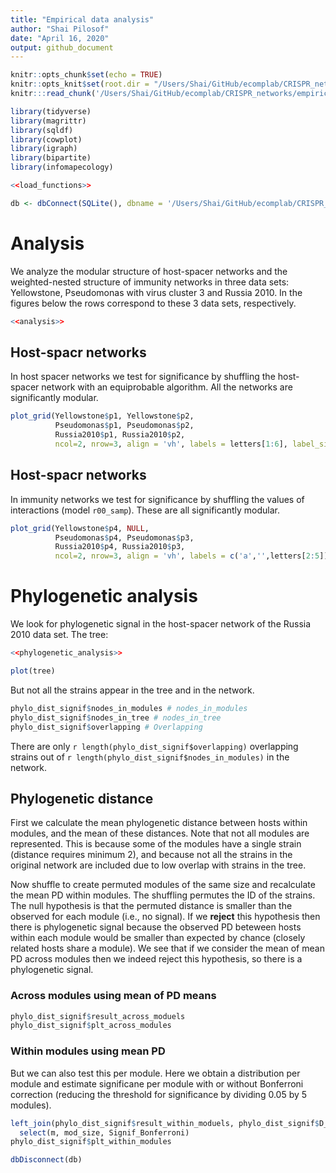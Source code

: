 ```yaml
---
title: "Empirical data analysis"
author: "Shai Pilosof"
date: "April 16, 2020"
output: github_document
---
```


  
```r
knitr::opts_chunk$set(echo = TRUE)
knitr::opts_knit$set(root.dir = "/Users/Shai/GitHub/ecomplab/CRISPR_networks/")
knitr:::read_chunk('/Users/Shai/GitHub/ecomplab/CRISPR_networks/empirical_data_analysis.R')
```

```r
library(tidyverse)
library(magrittr)
library(sqldf)
library(cowplot)
library(igraph)
library(bipartite)
library(infomapecology)
```

```r
<<load_functions>>
```

```r
db <- dbConnect(SQLite(), dbname = '/Users/Shai/GitHub/ecomplab/CRISPR_networks/data/CRISPR_database_NEE.sqlite')
```

# Analysis

We analyze the modular structure of host-spacer networks and the weighted-nested structure of immunity networks in three data sets: Yellowstone, Pseudomonas with virus cluster 3 and Russia 2010. In the figures below the rows correspond to these 3 data sets, respectively.

```r
<<analysis>>
```

## Host-spacr networks
In host spacer networks we test for significance by shuffling the host-spacer network with an equiprobable algorithm. All the networks are significantly modular.

```r
plot_grid(Yellowstone$p1, Yellowstone$p2,
          Pseudomonas$p1, Pseudomonas$p2,
          Russia2010$p1, Russia2010$p2,
          ncol=2, nrow=3, align = 'vh', labels = letters[1:6], label_size = 16, scale = 0.95)
```

## Host-spacr networks
In immunity networks we test for significance by shuffling the values of interactions (model `r00_samp`). These are all significantly modular.

```r
plot_grid(Yellowstone$p4, NULL,
          Pseudomonas$p4, Pseudomonas$p3,
          Russia2010$p4, Russia2010$p3,
          ncol=2, nrow=3, align = 'vh', labels = c('a','',letters[2:5]), label_size = 16, scale = 0.95)
```

# Phylogenetic analysis
We look for phylogenetic signal in the host-spacer network of the Russia 2010 data set. The tree:

```r
<<phylogenetic_analysis>>
```


```r
plot(tree)
```

But not all the strains appear in the tree and in the network. 

```r
phylo_dist_signif$nodes_in_modules # nodes_in_modules
phylo_dist_signif$nodes_in_tree # nodes_in_tree
phylo_dist_signif$overlapping # Overlapping
```

There are only `r length(phylo_dist_signif$overlapping)` overlapping strains out of `r length(phylo_dist_signif$nodes_in_modules)` in the network.

## Phylogenetic distance

First we calculate the mean phylogenetic distance between hosts within modules, and the mean of these distances. Note that not all modules are represented. This is because some of the modules have a single strain (distance requires minimum 2), and because not all the strains in the original network are included due to low overlap with strains in the tree.

Now shuffle to create permuted modules of the same size and recalculate the mean PD within modules. The shuffling permutes the ID of the strains. The null hypothesis is that the permuted distance is smaller than the observed for each module (i.e., no signal). If we **reject** this hypothesis then there is phylogenetic signal because the observed PD beteween hosts within each module would be smaller than expected by chance (closely related hosts share a module). We see that if we consider the mean of mean PD across modules then we indeed reject this hypothesis, so there is a phylogenetic signal.

### Across modules using mean of PD means
```r
phylo_dist_signif$result_across_moduels
phylo_dist_signif$plt_across_modules
```

### Within modules using mean PD
But we can also test this per module. Here we obtain a distribution per module and estimate significane per module with or without Bonferroni correction (reducing the threshold for significance by dividing 0.05 by 5 modules).

```r
left_join(phylo_dist_signif$result_within_moduels, phylo_dist_signif$D_obs) %>% 
  select(m, mod_size, Signif_Bonferroni)
phylo_dist_signif$plt_within_modules
```


```r
dbDisconnect(db)
```